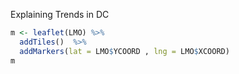 Explaining Trends in DC


```r
m <- leaflet(LMO) %>% 
  addTiles()  %>% 
  addMarkers(lat = LMO$YCOORD , lng = LMO$XCOORD)
m
```

